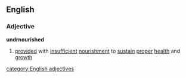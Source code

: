 ==English==
===Adjective===
'''undrnourished'''
#[[provided]] with [[insufficient]] [[nourishment]] to [[sustain]] [[proper]] [[health]] and [[growth]]
[[category:English adjectives]]